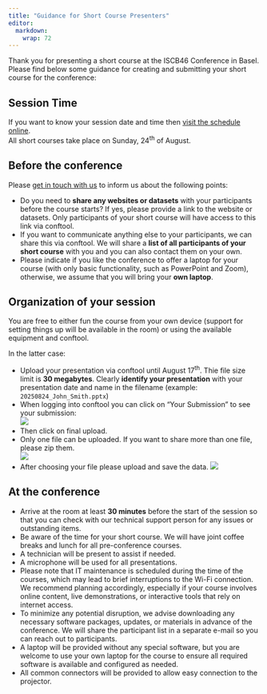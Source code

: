 ```yaml
---
title: "Guidance for Short Course Presenters"
editor: 
  markdown: 
    wrap: 72
---
```


Thank you for presenting a short course at the ISCB46 Conference in Basel. Please find below some guidance for creating and submitting your short course for the conference:

## Session Time

If you want to know your session date and time then [visit the schedule online](https://www.conftool.org/iscb2025/sessions.php).  
All short courses take place on Sunday, 24<sup>th</sup> of August.


## Before the conference

Please [get in touch with us](mailto:organizers@iscb2025.info) to inform us about the following points:

* Do you need to <b>share any websites or datasets</b> with your participants before the course starts? If yes, please provide a link to the website or datasets. Only participants of your short course will have access to this link via conftool.
* If you want to communicate anything else to your participants, we can share this via conftool. We will share a <b>list of all participants of your short course</b> with you and you can also contact them on your own.
* Please indicate if you like the conference to offer a laptop for your course (with only basic functionality, such as PowerPoint and Zoom), otherwise, we assume that you will bring your <b>own laptop</b>.


## Organization of your session

You are free to either fun the course from your own device (support for setting things up will be available in the room) or using the available equipment and conftool. 

In the latter case:

* Upload your presentation via conftool until August 17<sup>th</sup>. Thie file size limit is <b>30 megabytes</b>. Clearly <b>identify your presentation</b> with your presentation date and name in the filename (example: `20250824_John_Smith.pptx`)
* When logging into conftool you can click on “Your Submission” to see your submission:  
  ![](img/guidance/poster-yoursubmissions.png)
* Then click on final upload. 
* Only one file can be uploaded. If you want to share more than one file, please zip them.  
  ![](img/guidance/poster-finalupload.png)
* After choosing your file please upload and save the data. 
  ![](img/guidance/poster-choosefile.png)


## At the conference

* Arrive at the room at least **30 minutes** before the start of the session so that you can check with our technical support person for any issues or outstanding items.
* Be aware of the time for your short course. We will have joint coffee breaks and lunch for all pre-conference courses.
* A technician will be present to assist if needed.
* A microphone will be used for all presentations. 
* Please note that IT maintenance is scheduled during the time of the courses, which may lead to brief interruptions to the Wi-Fi connection. We recommend planning accordingly, especially if your course involves online content, live demonstrations, or interactive tools that rely on internet access.
* To minimize any potential disruption, we advise downloading any necessary software packages, updates, or materials in advance of the conference. We will share the participant list in a separate e-mail so you can reach out to participants.
* A laptop will be provided without any special software, but you are welcome to use your own laptop for the course to ensure all required software is available and configured as needed. 
* All common connectors will be provided to allow easy connection to the projector.

